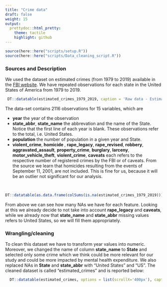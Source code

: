 ```yaml
---
title: "Crime data"
draft: false
weight: 15
output:
  prettydoc::html_pretty:
    theme: tactile
    highlight: github
---
```


```r
source(here::here("scripts/setup.R"))
source(here::here("scripts/Data_cleaning_script.R"))
```


### Sources and Description

We used the dataset on estimated crimes (from 1979 to 2019) available in the [FBI website](https://crime-data-explorer.fr.cloud.gov/downloads-and-docs). We have repeated observations for each state in the United States of America from 1979 to 2019. 

```r
 DT::datatable(estimated_crimes_1979_2019, caption = 'Raw data - Estimated Crimes 1979-2019 in US', options = list( scrollX='400px'))
```

The data-set contains 2116 observations for 15 variables, which are

<ul>
  <li> <b>year</b> the year of the observation </li>
  <li> <b>state_abbr</b>, <b>state_name</b> the abbrevation and the name of the
  State. Notice that the first line of each   year is blank. These observations
  refer to the total, i.e. United States.
  </li>
  <li><b>population</b> the number of population in a given year and State.
  </li>
  <li> <b>violent_crime</b>, <b>homicide </b>, <b>rape_legacy</b>,
  <b>rape_revised</b>, <b>robbery</b>, <b>aggravated_assault</b>,
  <b>property_crime</b>, <b>burglary</b>, <b>larceny</b>, <b>motor_vehicle_theft</b>, <b>violent_crime</b>, <b>caveats</b>
  each refers to the respective number of registered crimes by the FBI or of caveats. From the source we learn that homicides resulting from the events of September 11, 2001, are not included. This is fine for us, because it will be an outlier not significant for our analysis. 
  </li>
</ul>

<br>

```r
DT::datatable(as.data.frame(colSums(is.na(estimated_crimes_1979_2019))), options = list( scrollX='400px'),colnames = "Missing Values")
```

From above we can see how many NAs we have for each feature. Looking at this we already decide to not take into account <b>rape_legacy</b> and <b>caveats</b>, while we already now that <b>state_name</b> and <b>state_abbr</b> missing values refers to United States, so we will fill them appropriately.

### Wrangling/cleaning

To clean this dataset we have to transform year values into numeric. Moreover, we changed the name of column <b>state_name</b> to <b>State</b> and selected only some crime which we think could be more relevant for our study and could be more impacted by mental health expenditure.
We also replaced NAs in <b>State</b> and <b>state_abbr</b> with "United States" and "US".
The cleaned dataset is called "estimated_crimes" and is reported below:
<br>

```r
  DT::datatable(estimated_crimes, options = list(scrollX='400px'), caption = 'Cleaned data - Estimated Crimes 2004-2013 in US')
```